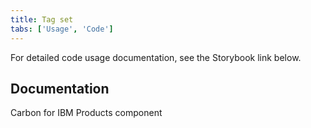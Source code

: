 ```yaml
---
title: Tag set
tabs: ['Usage', 'Code']
---
```


<PageDescription className="code-description">

For detailed code usage documentation, see the Storybook link below.

</PageDescription>

## Documentation

Carbon for IBM Products component

<Row className="resource-card-group">
  <Column colLg={4} colMd={4} noGutterSm>
    <ResourceCard
      subTitle="Tag set - Storybook"
      href="https://carbon-for-ibm-products.netlify.app/?path=/story/ibm-products-components-tag-set-tagset--five-tags"
      target="_blank"
      actionIcon="arrowRight"
    />
  </Column>
</Row>
